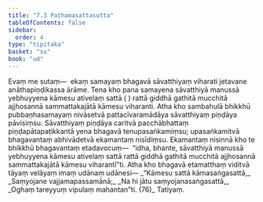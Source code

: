```yaml
---
title: "7.3 Paṭhamasattasutta"
tableOfContents: false
sidebar:
  order: 4
type: "tipitaka"
basket: "su"
book: "ud"
---
```



<DynamicBreadcrumb />

<Division number="63" book="ud" bookNo="18" page="171">

<Paragraph number="613" book="ud">
Evaṃ me sutaṃ—  ekaṃ samayaṃ bhagavā sāvatthiyaṃ viharati jetavane anāthapiṇḍikassa ārāme. Tena kho pana samayena sāvatthiyā manussā yebhuyyena kāmesu ativelaṃ sattā ( ) rattā giddhā gathitā mucchitā ajjhosannā sammattakajātā kāmesu viharanti.
</Paragraph>

<Paragraph number="614" book="ud">
Atha kho sambahulā bhikkhū pubbaṇhasamayaṃ nivāsetvā pattacīvaramādāya sāvatthiyaṃ piṇḍāya pāvisiṃsu. Sāvatthiyaṃ piṇḍāya caritvā pacchābhattaṃ piṇḍapātapaṭikkantā yena bhagavā tenupasaṅkamiṃsu; upasaṅkamitvā bhagavantaṃ abhivādetvā ekamantaṃ nisīdiṃsu. Ekamantaṃ nisinnā kho te bhikkhū bhagavantaṃ etadavocuṃ—  “idha, bhante, sāvatthiyā manussā yebhuyyena kāmesu ativelaṃ sattā rattā giddhā gathitā mucchitā ajjhosannā sammattakajātā kāmesu viharantī”ti.
</Paragraph>

<Paragraph number="615" book="ud">
Atha kho bhagavā etamatthaṃ viditvā tāyaṃ velāyaṃ imaṃ udānaṃ udānesi—
</Paragraph>

<Paragraph number="616" type="verses" book="ud">
_“Kāmesu sattā kāmasaṅgasattā,_  
_Saṃyojane vajjamapassamānā;_  
_Na hi jātu saṃyojanasaṅgasattā,_  
_Oghaṃ tareyyuṃ vipulaṃ mahantan”ti. (76)_  


</Paragraph>
</Division>

<Paragraph number="617" type="center" book="ud">
Tatiyaṃ.
</Paragraph>
